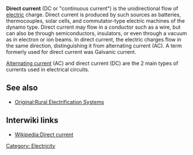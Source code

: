 '''Direct current''' (DC or "continuous current") is the unidirectional flow of [[electric]] charge. Direct current is produced by such sources as batteries, thermocouples, solar cells, and commutator-type electric machines of the dynamo type. Direct current may flow in a conductor such as a wire, but can also be through semiconductors, insulators, or even through a vacuum as in electron or ion beams. In direct current, the electric charges flow in the same direction, distinguishing it from alternating current (AC). A term formerly used for direct current was Galvanic current.

[[Alternating current]] (AC) and direct current (DC) are the 2 main types of currents used in electrical circuits.

== See also ==

* [[Original:Rural Electrification Systems]]

== Interwiki links ==

* [[Wikipedia:Direct current]]

{{stub}}

[[Category: Electricity]]